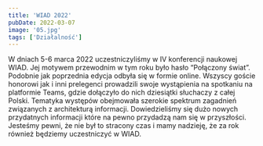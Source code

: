 ```yaml
---
title: 'WIAD 2022'
pubDate: 2022-03-07
image: '05.jpg'
tags: ['Działalność']
---
```


W dniach 5-6 marca 2022 uczestniczyliśmy w IV konferencji naukowej WIAD. Jej motywem przewodnim w tym roku było hasło “Połączony świat”. Podobnie jak poprzednia edycja odbyła się w formie online. Wszyscy goście honorowi jak i inni prelegenci prowadzili swoje wystąpienia na spotkaniu na platformie Teams, gdzie dołączyło do nich dziesiątki słuchaczy z całej Polski. Tematyka występów obejmowała szerokie spektrum zagadnień związanych z architekturą informacji. Dowiedzieliśmy się dużo nowych przydatnych informacji które na pewno przydadzą nam się w przyszłości. Jesteśmy pewni, że nie był to stracony czas i mamy nadzieję, że za rok również będziemy uczestniczyć w WIAD.
